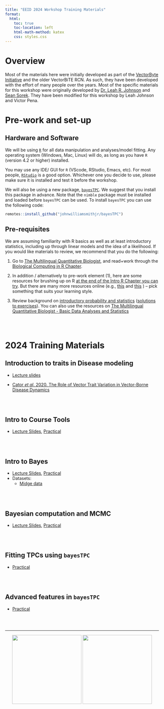 ```yaml
---
title: "EEID 2024 Workshop Training Materials"
format:
  html:
    toc: true
    toc-location: left
    html-math-method: katex
    css: styles.css
---
```


# Overview

Most of the materials here were initially developed as part of the [VectorByte Initiative](www.vectorbyte.org) and the older VectorBiTE RCN. As such, they have been developed with the effort of many people over the years. Most of the specific materials for this workshop were originally developed by [Dr. Leah R. Johnson](https://lrjohnson0.github.io/QEDLab/leahJ.html) and [Sean Sorek](https://lrjohnson0.github.io/QEDLab/seanS.html). They have been modified for this workshop by Leah Johnson and Victor Pena. 

# Pre-work and set-up

## Hardware and Software

We will be using [`R`](https://cran.r-project.org/) for all data manipulation and analyses/model fitting. Any operating system (Windows, Mac, Linux) will do, as long as you have `R` (version 4.2 or higher) installed.

You may use any IDE/ GUI for `R` (VScode, RStudio, Emacs, etc). For most people, [`RStudio`](https://www.rstudio.com/) is a good option. Whichever one you decide to use, please make sure it is installed and test it before the workshop. 

We will also be using a new package, [`bayesTPC`](https://www.biorxiv.org/content/10.1101/2024.04.25.591212v1). We suggest that you install this package in advance. Note that the `nimble` package must be installed and loaded before `bayesTPC` can be used. To install `bayesTPC` you can use the following code:

```r
remotes::install_github("johnwilliamsmithjr/bayesTPC")
```

## Pre-requisites

We are assuming familiarity with R basics as well as at least introductory statistics, including up through linear models and the idea of a likelihood. If you would like materials to review, we recommend that you do the following:

1.  Go to [The Multilingual Quantitative Biologist](https://mhasoba.github.io/TheMulQuaBio/intro.html), and read+work through the [Biological Computing in R Chapter](https://mhasoba.github.io/TheMulQuaBio/notebooks/07-R.html).

2.  In addition / alternatively to pre-work element (1), here are some resources for brushing up on R [at the end of the Intro R Chapter you can try](https://mhasoba.github.io/TheMulQuaBio/notebooks/07-R.html#readings-and-resources). But there are many more resources online (e.g., [this](https://www.codecademy.com/learn/learn-r) and [this](https://www.dataquest.io/blog/learn-r-for-data-science/) ) -- pick something that suits your learning style.

3.  Review background on [introductory probability and statistics](Stats_review.qmd) ([solutions to exercises](Stats_review_soln.qmd)). You can also use the resources on [The Multilingual Quantitative Biologist - Basic Data Analyses and Statistics](https://mhasoba.github.io/TheMulQuaBio/Stats-Intro.html)


<br> <br>

# 2024 Training Materials


## Introduction to traits in Disease modeling

-   [Lecture slides](intro_to_traits.pdf)

-   [Cator *et al*. 2020. The Role of Vector Trait Variation in Vector-Borne Disease Dynamics](Cator2020.pdf)

<br> <br>


## Intro to Course Tools

-   [Lecture Slides](EEID_Tools.qmd), [Practical](Intro_to_API.qmd)


<br> <br>


## Intro to Bayes

-   [Lecture Slides](VB_Bayes1.qmd), [Practical](VB_Bayes_activity1.qmd)
-   Datasets:
    -   [Midge data](MidgeWingLength.csv)

<br> <br>

## Bayesian computation and MCMC

-   [Lecture Slides](VB_Bayes2.Qmd), [Practical](VB_Bayes_activity2.Qmd)

<br> <br>

## Fitting TPCs using `bayesTPC`

-   [Practical](bayesTPC_activity.qmd)


<br> <br>


## Advanced features in `bayesTPC`

-   [Practical](bayesTPC_advanced.qmd)


<br> <br>


----------------------------------------------


<center> ![](EEID2024.jpg){width=6cm} ![](VectorByte-logo_lg.png){width=6cm} </center>



